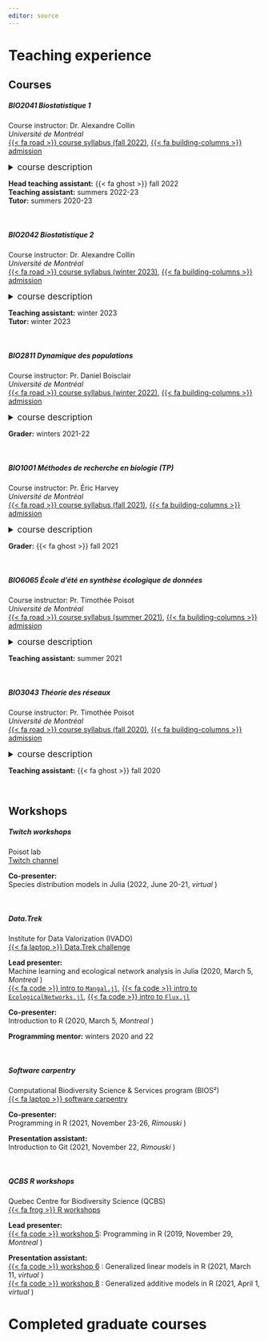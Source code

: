 ```yaml
---
editor: source
---
```


# Teaching experience

## Courses

##### BIO2041 Biostatistique 1
Course instructor: Dr. Alexandre Collin\
*Université de Montréal*\
[{{< fa road >}} course syllabus (fall 2022)](https://bio.umontreal.ca/public/FAS/biologie/Documents/1-Programmes-cours/Cours_et_horaires/AUTOMNE_2022/BIO2041.pdf), [{{< fa building-columns >}} admission](https://admission.umontreal.ca/cours-et-horaires/cours/bio-2041/)

<details style="font-size:17px">
<summary>course description</summary>
Biological statistics. Parameters of a distribution. Probability distributions. Confidence intervals. Decision theory. Comparison of two samples. Correlation. Analysis of variance. Chi-square tests. Regression
</details>

**Head teaching assistant:** {{< fa ghost >}} fall 2022\
**Teaching assistant:** <i class="fa-solid fa-sun" style="color: #dec317;"></i>
summers 2022-23\
**Tutor:** <i class="fa-solid fa-sun" style="color: #dec317;"></i> summers 2020-23\

<br>

##### BIO2042 Biostatistique 2
Course instructor: Dr. Alexandre Collin\
*Université de Montréal*\
[{{< fa road >}} course syllabus (winter 2023)](https://bio.umontreal.ca/public/FAS/biologie/Documents/1-Programmes-cours/Cours_et_horaires/HIVER_2023/BIO2042.pdf), [{{< fa building-columns >}} admission](https://admission.umontreal.ca/cours-et-horaires/cours/bio-2042/)

<details style="font-size:17px">
<summary>course description</summary>
Advanced analysis of biological variation. Multiple regression, model II regression, multi-criteria classification and hierarchical ANOVA, analysis of covariance. Introduction to multivariate analysis.
</details>

**Teaching assistant:** <i class="fa-solid fa-snowflake" style="color: #194ca4;"></i>
winter 2023\
**Tutor:** <i class="fa-solid fa-snowflake" style="color: #194ca4;"></i> winter 2023\

<br>

##### BIO2811 Dynamique des populations
Course instructor: Pr. Daniel Boisclair\
*Université de Montréal*\
[{{< fa road >}} course syllabus (winter 2022)](https://bio.umontreal.ca/public/FAS/biologie/Documents/1-Programmes-cours/Cours_et_horaires/HIVER_2022/cycles_sup%C3%A9rieurs/BIO2811_6034.pdf), [{{< fa building-columns >}} admission](https://admission.umontreal.ca/cours-et-horaires/cours/bio-2811/)

<details style="font-size:17px">
<summary>course description</summary>
Processes responsible for temporal variations in the abundance of animal and plant populations. Description and use of mathematical models to quantify and predict variations in population abundance.
</details>

**Grader:** <i class="fa-solid fa-snowflake" style="color: #194ca4;"></i>
winters 2021-22 

<br>

##### BIO1001 Méthodes de recherche en biologie (TP)
Course instructor: Pr. Éric Harvey\
*Université de Montréal*\
[{{< fa road >}} course syllabus (fall 2021)](https://bio.umontreal.ca/public/FAS/biologie/Documents/1-Programmes-cours/Cours_et_horaires/AUTOMNE_2021/BIO1001__Automne2021_PC_HarveyE.pdf), [{{< fa building-columns >}} admission](https://admission.umontreal.ca/cours-et-horaires/cours/bio-1001/)

<details style="font-size:17px">
<summary>course description</summary>
Presentation of the basic principles of research work, including laboratory practices, the use of libraries and bibliographic databases, and the acquisition, processing and presentation of scientific data.
</details>

**Grader:** {{< fa ghost >}} fall 2021

<br>

##### BIO6065 École d'été en synthèse écologique de données
Course instructor: Pr. Timothée Poisot\
*Université de Montréal*\
[{{< fa road >}} course syllabus (summer 2021)](https://bio.umontreal.ca/public/FAS/biologie/Documents/1-Programmes-cours/Cours_et_horaires/ETE_2021/cycles_sup%C3%A9rieurs/BIO6065_E2021_PC_PoisotT.pdf), [{{< fa building-columns >}} admission](https://admission.umontreal.ca/cours-et-horaires/cours/bio-6065/)

<details style="font-size:17px">
<summary>course description</summary>
This one-week advanced training course will present, through projects, the most advanced data mining methods for working with ecological data.
</details>

**Teaching assistant:** <i class="fa-solid fa-sun" style="color: #dec317;"></i> summer 2021

<br>

##### BIO3043 Théorie des réseaux
Course instructor: Pr. Timothée Poisot\
*Université de Montréal*\
[{{< fa road >}} course syllabus (fall 2020)](https://bio.umontreal.ca/public/FAS/biologie/Documents/1-Programmes-cours/Cours_et_horaires/AUTOMNE_2020/cycles_sup%C3%A9rieurs/BIO3043-6037_PCA20_TPoisot.pdf), [{{< fa building-columns >}} admission](https://admission.umontreal.ca/cours-et-horaires/cours/bio-3043/)

<details style="font-size:17px">
<summary>course description</summary>
Description of ecological communities from the perspective of network theory, structure of interactions between species, prediction of emergent properties of ecosystems, spatial and evolutionary dynamics of community structure. 
</details>

**Teaching assistant:** {{< fa ghost >}} fall 2020

<br>

## Workshops

##### Twitch workshops
Poisot lab\
[<i class="fa-brands fa-youtube"></i> Twitch channel](https://www.twitch.tv/poisotlab)\

**Co-presenter:**\
Species distribution models in Julia (2022, June 20-21, *virtual* )\

<br>

##### Data.Trek
Institute for Data Valorization (IVADO)\
[{{< fa laptop >}} Data.Trek challenge](https://ivado.ca/en/events/the-100-days-of-data-trek-challenge-2/)\

**Lead presenter:**\
Machine learning and ecological network analysis in Julia (2020, March 5, *Montreal* )\
[{{< fa code >}} intro to `Mangal.jl`](https://nextjournal.com/francisbanville/mangaljl---introduction?change-id=Cn7Gz8vBKYoU35uCVocWy5), 
[{{< fa code >}} intro to `EcologicalNetworks.jl`](https://nextjournal.com/francisbanville/introduction-%C3%A0-ecologicalnetworks?change-id=Cms9YrJvJjKLbuMEQaYiXn),
[{{< fa code >}} intro to `Flux.jl`](https://nextjournal.com/francisbanville/training-neural-networks-using-fluxjl-master?change-id=DSPowrWu4kn8RY1souLZax)\

**Co-presenter:**\
Introduction to R (2020, March 5, *Montreal* )\

**Programming mentor:** <i class="fa-solid fa-snowflake" style="color: #194ca4;"></i> winters 2020 and 22\

<br>

##### Software carpentry
Computational Biodiversity Science & Services program (BIOS²)\
[{{< fa laptop >}} software carpentry](https://software-carpentry.org/)

**Co-presenter:**\
Programming in R (2021, November 23-26, *Rimouski* )\

**Presentation assistant:**\
Introduction to Git (2021, November 22, *Rimouski* )\

<br>

##### QCBS R workshops
Quebec Centre for Biodiversity Science (QCBS)\
[{{< fa frog >}} R workshops](https://r.qcbs.ca/)

**Lead presenter:**\
[{{< fa code >}} workshop 5](https://r.qcbs.ca/workshops/r-workshop-05/): Programming in R (2019, November 29, *Montreal* )\

**Presentation assistant:**\
[{{< fa code >}} workshop 6](https://r.qcbs.ca/workshops/r-workshop-06/)
: Generalized linear models in R (2021, March 11, *virtual* )\
[{{< fa code >}} workshop 8](https://r.qcbs.ca/workshops/r-workshop-08/)
: Generalized additive models in R (2021, April 1, *virtual* )\

# Completed graduate courses

